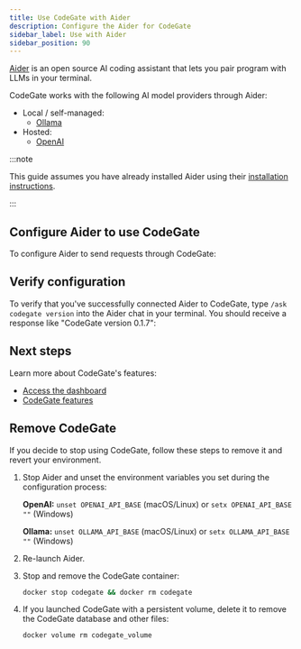 ```yaml
---
title: Use CodeGate with Aider
description: Configure the Aider for CodeGate
sidebar_label: Use with Aider
sidebar_position: 90
---
```



[Aider](https://aider.chat/) is an open source AI coding assistant that lets you
pair program with LLMs in your terminal.

CodeGate works with the following AI model providers through Aider:

- Local / self-managed:
  - [Ollama](https://ollama.com/)
- Hosted:
  - [OpenAI](https://openai.com/api/)

:::note

This guide assumes you have already installed Aider using their
[installation instructions](https://aider.chat/docs/install.html).

:::

## Configure Aider to use CodeGate

To configure Aider to send requests through CodeGate:

<AiderProviders />

## Verify configuration

To verify that you've successfully connected Aider to CodeGate, type
`/ask codegate version` into the Aider chat in your terminal. You should receive
a response like "CodeGate version 0.1.7":

## Next steps

Learn more about CodeGate's features:

- [Access the dashboard](./dashboard.md)
- [CodeGate features](../features/index.mdx)

## Remove CodeGate

If you decide to stop using CodeGate, follow these steps to remove it and revert
your environment.

1. Stop Aider and unset the environment variables you set during the
   configuration process:

   **OpenAI:** `unset OPENAI_API_BASE` (macOS/Linux) or
   `setx OPENAI_API_BASE ""` (Windows)

   **Ollama:** `unset OLLAMA_API_BASE` (macOS/Linux) or
   `setx OLLAMA_API_BASE ""` (Windows)

1. Re-launch Aider.

1. Stop and remove the CodeGate container:

   ```bash
   docker stop codegate && docker rm codegate
   ```

1. If you launched CodeGate with a persistent volume, delete it to remove the
   CodeGate database and other files:

   ```bash
   docker volume rm codegate_volume
   ```
